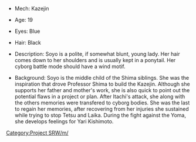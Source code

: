 *Mech: Kazejin 

*Age: 19 

*Eyes: Blue

*Hair: Black

*Description: Soyo is a polite, if somewhat blunt, young lady. Her hair comes down to her shoulders and is usually kept in a ponytail. Her cyborg battle mode should have a wind motif.

*Background: Soyo is the middle child of the Shima siblings. She was the inspiration that drove Professor Shima to build the Kazejin. Although she supports her father and mother's work, she is also quick to point out the potential flaws in a project or plan. After Itachi's attack, she along with the others memories were transfered to cyborg bodies. She was the last to regain her memories, after recovering from her injuries she sustained while trying to stop Tetsu and Laika. During the fight against the Yoma, she develops feelings for Yari Kishimoto.

[[Category:Project SRW/m/]]